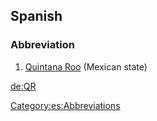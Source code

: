==Spanish==
===Abbreviation===
#[[Quintana Roo]] (Mexican state)

[[Category:es:Abbreviations]]

[[de:QR]]